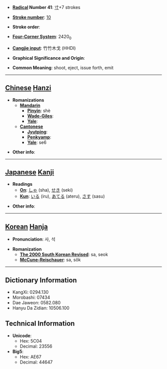 * '''[[Wiktionary:Chinese radical index| Radical]] Number 41''': [[Wiktionary:Chinese radical index 寸|寸]]+7 strokes

* '''[[Wiktionary:Chinese total strokes index|Stroke number]]''': [[Wiktionary:Chinese total strokes index 10|10]]

* '''Stroke order''': 

* '''[[Wiktionary:Chinese four corner index|Four-Corner System]]''': 2420<sub>0</sub>

* '''[[Wiktionary:Chinese Cangjie index|Cangjie input]]''': 竹竹木戈 (HHDI)

* '''Graphical Significance and Origin''': 

* '''Common Meaning''': shoot, eject, issue forth, emit

----

== [[Chinese]] [[Hanzi]] ==

* '''Romanizations'''
** '''[[Mandarin]]'''
*** '''[[Pinyin]]''': shè
*** '''[[Wade-Giles]]''': 
*** '''[[Yale]]''': 
** '''[[Cantonese]]'''
*** '''[[Jyutping]]''':
*** '''[[Penkyamp]]''': 
*** '''[[Yale]]''': se6

* '''Other info''': 

----

== [[Japanese]] [[Kanji]] ==

* '''Readings'''
** '''[[On]]''': [[しゃ]] (sha), [[せき]] (seki)
** '''[[Kun]]''': [[いる]] (iru), [[あてる]] (ateru), [[さす]] (sasu)

* '''Other info''':  

----

== [[Korean]] [[Hanja]] ==

* '''Pronunciation''': 사, 석

* '''Romanization'''
** '''[[The 2000 South Korean Revised Romanization|The 2000 South Korean Revised]]''': sa, seok
** '''[[McCune-Reischauer]]''': sa, sŏk

----

== Dictionary Information ==

* KangXi: 0294.130
* Morobashi: 07434
* Dae Jaweon: 0582.080
* Hanyu Da Zidian: 10506.100

== Technical Information ==

* '''Unicode''':
** Hex: 5C04
** Decimal: 23556
* '''Big5''':
** Hex: AE67
** Decimal: 44647